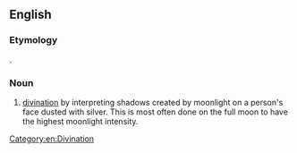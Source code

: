 ==English==

===Etymology===
{{bor|en|la|luna||moon|withtext=1}} {{suffix|en||mancy}}.

===Noun===
{{en-noun|-}}

# [[divination]] by interpreting shadows created by moonlight on a person's face dusted with silver. This is most often done on the full moon to have the highest moonlight intensity.

[[Category:en:Divination]]